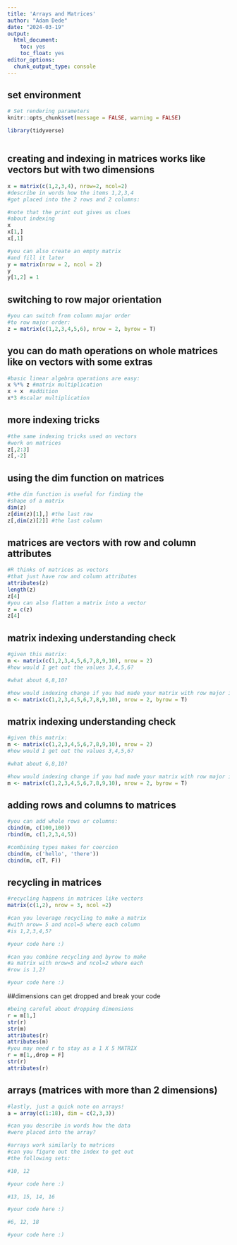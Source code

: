 ```yaml
---
title: 'Arrays and Matrices'
author: "Adam Dede"
date: "2024-03-19"
output:
  html_document:
    toc: yes
    toc_float: yes
editor_options:
  chunk_output_type: console
---
```



## set environment

```r

# Set rendering parameters
knitr::opts_chunk$set(message = FALSE, warning = FALSE)

library(tidyverse)



```

## creating and indexing in matrices works like vectors but with two dimensions

```r
x = matrix(c(1,2,3,4), nrow=2, ncol=2)
#describe in words how the items 1,2,3,4
#got placed into the 2 rows and 2 columns:

#note that the print out gives us clues 
#about indexing
x
x[1,]
x[,1]

#you can also create an empty matrix
#and fill it later
y = matrix(nrow = 2, ncol = 2)
y
y[1,2] = 1

```
## switching to row major orientation
```r

#you can switch from column major order
#to row major order:
z = matrix(c(1,2,3,4,5,6), nrow = 2, byrow = T)


```

## you can do math operations on whole matrices like on vectors with some extras
```r

#basic linear algebra operations are easy:
x %*% z #matrix multiplication
x + x  #addition
x*3 #scalar multiplication


```

## more indexing tricks 
```r

#the same indexing tricks used on vectors
#work on matrices
z[,2:3]
z[,-2]


```
## using the dim function on matrices
```r

#the dim function is useful for finding the 
#shape of a matrix
dim(z)
z[dim(z)[1],] #the last row
z[,dim(z)[2]] #the last column


```
## matrices are vectors with row and column attributes
```r
#R thinks of matrices as vectors
#that just have row and column attributes
attributes(z)
length(z)
z[4]
#you can also flatten a matrix into a vector
z = c(z)
z[4]

```
## matrix indexing understanding check
```r

#given this matrix: 
m <- matrix(c(1,2,3,4,5,6,7,8,9,10), nrow = 2)
#how would I get out the values 3,4,5,6?

#what about 6,8,10? 

#how would indexing change if you had made your matrix with row major indexing?
m <- matrix(c(1,2,3,4,5,6,7,8,9,10), nrow = 2, byrow = T)

```
## matrix indexing understanding check
```r

#given this matrix: 
m <- matrix(c(1,2,3,4,5,6,7,8,9,10), nrow = 2)
#how would I get out the values 3,4,5,6?

#what about 6,8,10? 

#how would indexing change if you had made your matrix with row major indexing?
m <- matrix(c(1,2,3,4,5,6,7,8,9,10), nrow = 2, byrow = T)

```
## adding rows and columns to matrices
```r

#you can add whole rows or columns:
cbind(m, c(100,100))
rbind(m, c(1,2,3,4,5))

#combining types makes for coercion 
cbind(m, c('hello', 'there'))
cbind(m, c(T, F))
```
## recycling in matrices
```r
#recycling happens in matrices like vectors
matrix(c(1,2), nrow = 3, ncol =2)

#can you leverage recycling to make a matrix
#with nrow= 5 and ncol=5 where each column
#is 1,2,3,4,5? 

#your code here :)

#can you combine recycling and byrow to make
#a matrix with nrow=5 and ncol=2 where each
#row is 1,2? 

#your code here :)
```
##dimensions can get dropped and break your code
```r
#being careful about dropping dimensions
r = m[1,]
str(r)
str(m)
attributes(r)
attributes(m)
#you may need r to stay as a 1 X 5 MATRIX
r = m[1,,drop = F]
str(r)
attributes(r)
```

## arrays (matrices with more than 2 dimensions)
```r
#lastly, just a quick note on arrays! 
a = array(c(1:18), dim = c(2,3,3))

#can you describe in words how the data
#were placed into the array? 

#arrays work similarly to matrices
#can you figure out the index to get out
#the following sets: 

#10, 12

#your code here :)

#13, 15, 14, 16

#your code here :)

#6, 12, 18

#your code here :)
```
